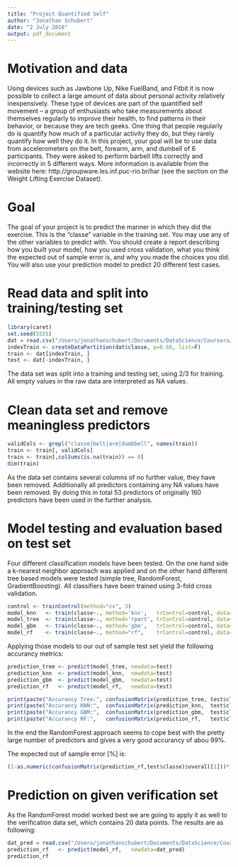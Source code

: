 ```yaml
---
title: "Project Quantified Self"
author: "Jonathan Schubert"
date: "2 July 2016"
output: pdf_document
---
```



# Motivation and data
Using devices such as Jawbone Up, Nike FuelBand, and Fitbit it is now possible to collect a large amount of data about personal activity relatively inexpensively. These type of devices are part of the quantified self movement – a group of enthusiasts who take measurements about themselves regularly to improve their health, to find patterns in their behavior, or because they are tech geeks. One thing that people regularly do is quantify how much of a particular activity they do, but they rarely quantify how well they do it. In this project, your goal will be to use data from accelerometers on the belt, forearm, arm, and dumbell of 6 participants. They were asked to perform barbell lifts correctly and incorrectly in 5 different ways. More information is available from the website here: http://groupware.les.inf.puc-rio.br/har (see the section on the Weight Lifting Exercise Dataset).


# Goal
The goal of your project is to predict the manner in which they did the exercise. This is the "classe" variable in the training set. You may use any of the other variables to predict with. You should create a report describing how you built your model, how you used cross validation, what you think the expected out of sample error is, and why you made the choices you did. You will also use your prediction model to predict 20 different test cases.


# Read data and split into training/testing set
```r
library(caret)
set.seed(5555)
dat = read.csv("/Users/jonathanschubert/Documents/DataScience/Coursera/PracticalMachineLearning/Project/CourseraPML/pml-training.csv", na.strings=c(""," ","NA"), header = TRUE)
indexTrain <- createDataPartition(dat$classe, p=0.66, list=F)
train <- dat[indexTrain, ]
test <- dat[-indexTrain, ]
```
The data set was split into a training and testing set, using 2/3 for training. All empty values in the raw data are interpreted as NA values.


# Clean data set and remove meaningless predictors
```r
validCols <- grepl("classe|belt|arm|dumbbell", names(train))
train <- train[, validCols]
train <- train[,colSums(is.na(train)) == 0]
dim(train)
```
As the data set contains several columns of no further value, they have been removed. Additionally all predictors containing any NA values have been removed. By doing this in total 53 predictors of originally 160 predictors have been used in the further analysis.


# Model testing and evaluation based on test set
Four different classification models have been tested. On the one hand side a k-nearest neighbor approach was applied and on the other hand different tree based models were tested (simple tree, RandomForest, GradientBoosting). All classifiers have been trained using 3-fold cross validation.
```r
control <- trainControl(method="cv", 3)
model_knn   <- train(classe~., method='knn',   trControl=control, data=train)
model_tree  <- train(classe~., method='rpart', trControl=control, data=train)
model_gbm   <- train(classe~., method='gbm',   trControl=control, data=train, verbose=FALSE)
model_rf    <- train(classe~., method="rf",    trControl=control, data=train, do.trace=FALSE, ntree=100)
```


Applying those models to our out of sample test set yield the following accurancy metrics:
```r
prediction_tree <- predict(model_tree, newdata=test)
prediction_knn  <- predict(model_knn,  newdata=test)
prediction_gbm  <- predict(model_gbm,  newdata=test)
prediction_rf   <- predict(model_rf,   newdata=test)

print(paste("Accurancy Tree:", confusionMatrix(prediction_tree, test$classe)$overall[1]))
print(paste("Accurancy KNN:",  confusionMatrix(prediction_knn,  test$classe)$overall[1]))
print(paste("Accurancy GBM:",  confusionMatrix(prediction_gbm,  test$classe)$overall[1]))
print(paste("Accurancy RF:",   confusionMatrix(prediction_rf,   test$classe)$overall[1]))
```
In the end the RandomForest approach seems to cope best with the pretty large number of predictors and gives a very good accurancy of abou 99%.

The expected out of sample error [%] is:
```r
(1-as.numeric(confusionMatrix(prediction_rf,test$classe)$overall[1]))*100
```

# Prediction on given verification set
As the RandomForest model worked best we are going to apply it as well to the verification data set, which contains 20 data points. The results are as following:
```r
dat_pred = read.csv("/Users/jonathanschubert/Documents/DataScience/Coursera/PracticalMachineLearning/Project/CourseraPML/pml-testing.csv", na.strings=c(""," ","NA"), header = TRUE)
prediction_rf   <- predict(model_rf,   newdata=dat_pred)
prediction_rf
```


